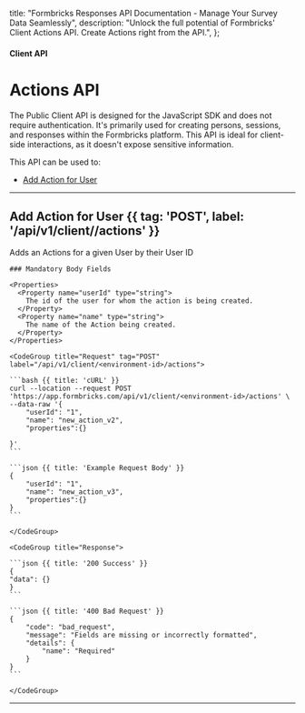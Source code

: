 
  title: "Formbricks Responses API Documentation - Manage Your Survey Data Seamlessly",
  description:
    "Unlock the full potential of Formbricks' Client Actions API. Create Actions right from the API.",
};

#### Client API

# Actions API

The Public Client API is designed for the JavaScript SDK and does not require authentication. It's primarily used for creating persons, sessions, and responses within the Formbricks platform. This API is ideal for client-side interactions, as it doesn't expose sensitive information.

This API can be used to:
- [Add Action for User](#add-action-for-user)


---

## Add Action for User {{ tag: 'POST', label: '/api/v1/client/<environment-id>/actions' }}

Adds an Actions for a given User by their User ID

<Row>
  <Col>

    ### Mandatory Body Fields

    <Properties>
      <Property name="userId" type="string">
        The id of the user for whom the action is being created.
      </Property>
      <Property name="name" type="string">
        The name of the Action being created.
      </Property>
    </Properties>

  </Col>
  <Col sticky>

    <CodeGroup title="Request" tag="POST" label="/api/v1/client/<environment-id>/actions">

    ```bash {{ title: 'cURL' }}
    curl --location --request POST 'https://app.formbricks.com/api/v1/client/<environment-id>/actions' \
    --data-raw '{
        "userId": "1",
        "name": "new_action_v2",
        "properties":{}

    }'
    ```

    ```json {{ title: 'Example Request Body' }}
    {
        "userId": "1",
        "name": "new_action_v3",
        "properties":{}
    }
    ```

    </CodeGroup>

    <CodeGroup title="Response">

    ```json {{ title: '200 Success' }}
    {
    "data": {}
    }
    ```

    ```json {{ title: '400 Bad Request' }}
    {
        "code": "bad_request",
        "message": "Fields are missing or incorrectly formatted",
        "details": {
            "name": "Required"
        }
    }
    ```

    </CodeGroup>

  </Col>
</Row>

---

